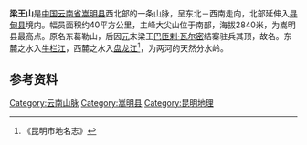 {{Otheruses|梁王山 (消歧义)|other=其他同名地名}}
{{coord|25|21|39|N|102|55|26|E|region:CN_type:mountain|display=title}}
{{Location map
 |China Yunnan
 |mark=<!--dot-->Blue pog.svg
 |lat_deg=25|lat_min=21|lat_sec =39
 |lon_deg=102|lon_min=55|lon_sec =26
 |caption=主峰大尖山在[[云南省|云南省]]的位置。
 |position=right
 |width=240
 |float=right
}}
'''梁王山'''是[[中国|中国]][[云南省|云南省]][[嵩明县|嵩明县]]西北部的一条山脉，呈东北－西南走向，北部延伸入[[寻甸县|寻甸县]]境内。幅员面积约40平方公里，主峰大尖山位于南部，海拔2840米，为嵩明县最高点。原名东葛勒山，后因[[元|元]]末梁王[[巴匝剌·瓦尔密|巴匝剌·瓦尔密]]结寨驻兵其顶，故名。东麓之水入[[牛栏江|牛栏江]]，西麓之水入[[盘龙江_(滇池)|盘龙江]]<ref>《昆明市地名志》</ref>，为两河的天然分水岭。
==参考资料==
{{reflist}}
[[Category:云南山脉|Category:云南山脉]]
[[Category:嵩明县|Category:嵩明县]]
[[Category:昆明地理|Category:昆明地理]]
